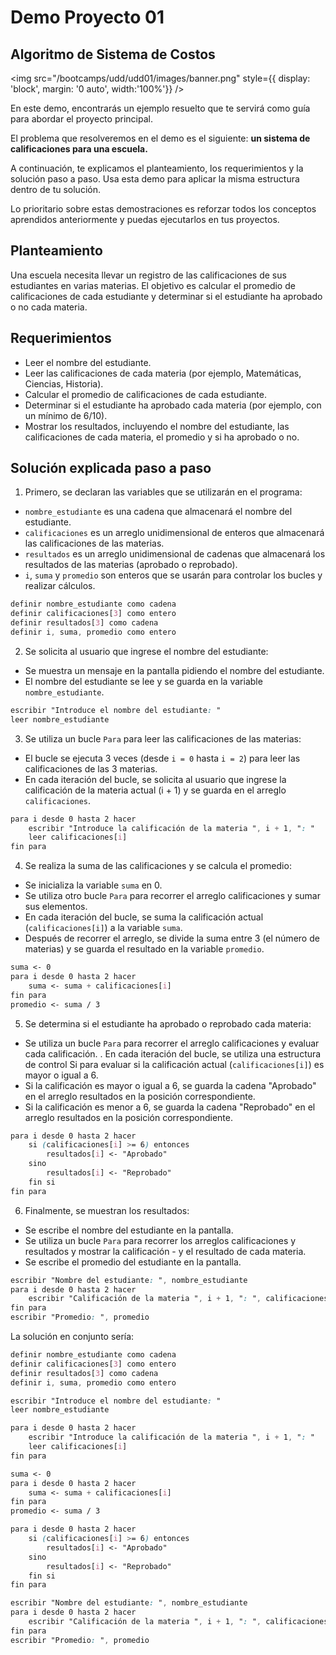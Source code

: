 # Demo Proyecto 01

## Algoritmo de Sistema de Costos

<img
	src="/bootcamps/udd/udd01/images/banner.png"
	style={{ display: 'block', margin: '0 auto', width:'100%'}}
/>
<br/>

En este demo, encontrarás un ejemplo resuelto que te servirá como guía para abordar el proyecto principal. 

El problema que resolveremos en el demo es el siguiente: **un sistema de calificaciones para una escuela.** 

A continuación, te explicamos el planteamiento, los requerimientos y la solución paso a paso. 
Usa esta demo para aplicar la misma estructura dentro de tu solución.

Lo prioritario sobre estas demostraciones es reforzar todos los conceptos aprendidos anteriormente y puedas ejecutarlos en tus proyectos.

## Planteamiento

Una escuela necesita llevar un registro de las calificaciones de sus estudiantes en varias materias. El objetivo es calcular el promedio de calificaciones de cada estudiante y determinar si el estudiante ha aprobado o no cada materia.

## Requerimientos

- Leer el nombre del estudiante.
- Leer las calificaciones de cada materia (por ejemplo, Matemáticas, Ciencias, Historia).
- Calcular el promedio de calificaciones de cada estudiante.
- Determinar si el estudiante ha aprobado cada materia (por ejemplo, con un mínimo de 6/10).
- Mostrar los resultados, incluyendo el nombre del estudiante, las calificaciones de cada materia, el promedio y si ha aprobado o no.

## Solución explicada paso a paso

1. Primero, se declaran las variables que se utilizarán en el programa:
- `nombre_estudiante` es una cadena que almacenará el nombre del estudiante.
- `calificaciones` es un arreglo unidimensional de enteros que almacenará las calificaciones de las materias.
- `resultados` es un arreglo unidimensional de cadenas que almacenará los resultados de las materias (aprobado o reprobado).
- `i`, `suma` y `promedio` son enteros que se usarán para controlar los bucles y realizar cálculos.

```scss
definir nombre_estudiante como cadena
definir calificaciones[3] como entero
definir resultados[3] como cadena
definir i, suma, promedio como entero
```
2. Se solicita al usuario que ingrese el nombre del estudiante:

- Se muestra un mensaje en la pantalla pidiendo el nombre del estudiante.
- El nombre del estudiante se lee y se guarda en la variable `nombre_estudiante`.

```scss
escribir "Introduce el nombre del estudiante: "
leer nombre_estudiante
```

3. Se utiliza un bucle `Para` para leer las calificaciones de las materias:

- El bucle se ejecuta 3 veces (desde `i = 0` hasta `i = 2`) para leer las calificaciones de las 3 materias.
- En cada iteración del bucle, se solicita al usuario que ingrese la calificación de la materia actual (i + 1) y se guarda en el arreglo `calificaciones`.

```scss
para i desde 0 hasta 2 hacer
    escribir "Introduce la calificación de la materia ", i + 1, ": "
    leer calificaciones[i]
fin para
```

4. Se realiza la suma de las calificaciones y se calcula el promedio:

- Se inicializa la variable `suma` en 0.
- Se utiliza otro bucle `Para` para recorrer el arreglo calificaciones y sumar sus elementos.
- En cada iteración del bucle, se suma la calificación actual (`calificaciones[i]`) a la variable `suma`.
- Después de recorrer el arreglo, se divide la suma entre 3 (el número de materias) y se guarda el resultado en la variable `promedio`.

```scss
suma <- 0
para i desde 0 hasta 2 hacer
    suma <- suma + calificaciones[i]
fin para
promedio <- suma / 3
```

5. Se determina si el estudiante ha aprobado o reprobado cada materia:

- Se utiliza un bucle `Para` para recorrer el arreglo calificaciones y evaluar cada calificación.
. En cada iteración del bucle, se utiliza una estructura de control Si para evaluar si la calificación actual (`calificaciones[i]`) es mayor o igual a 6.
- Si la calificación es mayor o igual a 6, se guarda la cadena "Aprobado" en el arreglo resultados en la posición correspondiente.
- Si la calificación es menor a 6, se guarda la cadena "Reprobado" en el arreglo resultados en la posición correspondiente.

```scss
para i desde 0 hasta 2 hacer
    si (calificaciones[i] >= 6) entonces
        resultados[i] <- "Aprobado"
    sino
        resultados[i] <- "Reprobado"
    fin si
fin para
```

6. Finalmente, se muestran los resultados:

- Se escribe el nombre del estudiante en la pantalla.
- Se utiliza un bucle `Para` para recorrer los arreglos calificaciones y resultados y mostrar la calificación - y el resultado de cada materia.
- Se escribe el promedio del estudiante en la pantalla.

```scss
escribir "Nombre del estudiante: ", nombre_estudiante
para i desde 0 hasta 2 hacer
    escribir "Calificación de la materia ", i + 1, ": ", calificaciones[i], " - ", resultados[i]
fin para
escribir "Promedio: ", promedio
```

La solución en conjunto sería:

```scss
definir nombre_estudiante como cadena
definir calificaciones[3] como entero
definir resultados[3] como cadena
definir i, suma, promedio como entero

escribir "Introduce el nombre del estudiante: "
leer nombre_estudiante

para i desde 0 hasta 2 hacer
    escribir "Introduce la calificación de la materia ", i + 1, ": "
    leer calificaciones[i]
fin para

suma <- 0
para i desde 0 hasta 2 hacer
    suma <- suma + calificaciones[i]
fin para
promedio <- suma / 3

para i desde 0 hasta 2 hacer
    si (calificaciones[i] >= 6) entonces
        resultados[i] <- "Aprobado"
    sino
        resultados[i] <- "Reprobado"
    fin si
fin para

escribir "Nombre del estudiante: ", nombre_estudiante
para i desde 0 hasta 2 hacer
    escribir "Calificación de la materia ", i + 1, ": ", calificaciones[i], " - ", resultados[i]
fin para
escribir "Promedio: ", promedio
```